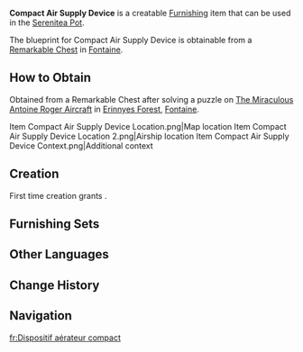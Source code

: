 {{Furnishing Infobox
|id             = 363358
|image          = Item Compact Air Supply Device.png
|category       = Ornaments
|subcategory    = Utensil
|quality        = 3
|adeptal_energy = 60
|load           = 85
|reduced_load   = 64
|description    = A small, exquisite mechanism that is usually placed on an indoor table to send air to a fixed fan.<br>Thanks to [[Fontaine]]'s climate and the excellent architectural design of Fontainian buildings, their indoor environments are mostly cool and do not need any fans to reduce the temperature. Even if they buy such devices, people tend to protect their fan blades with an outer casing to prevent staining.
|blueprint      = Remarkable Chest
}}
'''Compact Air Supply Device''' is a creatable [[Furnishing]] item that can be used in the [[Serenitea Pot]].

The blueprint for Compact Air Supply Device is obtainable from a [[Remarkable Chest]] in [[Fontaine]].

==How to Obtain==
Obtained from a Remarkable Chest after solving a puzzle on [[The Miraculous Antoine Roger Aircraft]] in [[Erinnyes Forest]], [[Fontaine]].
<gallery>
Item Compact Air Supply Device Location.png|Map location
Item Compact Air Supply Device Location 2.png|Airship location
Item Compact Air Supply Device Context.png|Additional context
</gallery>

==Creation==
First time creation grants {{Item|Trust|24|x=60}}.
{{Recipe
|type = Creation
|time = 14h
|Iron Chunk = 4
|White Iron Chunk = 4
|sort = Iron Chunk;White Iron Chunk
}}

==Furnishing Sets==
{{Craft Usage|type=Furnishing Set}}

==Other Languages==
{{Other Languages
|en      = Compact Air Supply Device
|zhs     = 紧凑型送风装置
|zhs_rm  = 
|zht     = 緊湊型送風裝置
|zht_rm  = 
|zh_tl   = 
|ja      = コンパクト型送風装置
|ja_rm   = Konpakuto-kata Soufuu Souchi
|ja_tl   = 
|ko      = 소형 송풍 장치
|ko_rm   = 
|ko_tl   = Small Air Blowing Device
|es      = Unidad compacta de suministro de aire
|es_tl   = Compact Air Supply Unit
|fr      = Dispositif aérateur compact
|fr_tl   = Compact Airing Device
|ru      = Компактное устройство подачи воздуха
|ru_tl   = 
|th      = อุปกรณ์ถ่ายอากาศขนาดกะทัดรัด
|th_rm   = 
|th_tl   = 
|vi      = Thiết Bị Truyền Gió Gọn Nhẹ
|vi_tl   = 
|de      = Kompakter Luftversorgungsapparat
|de_tl   = Compact Air Supply Apparatus
|id      = Perangkat Suplai Udara Ringkas
|id_tl   = Compact Air Supply Device
|pt      = Dispositivo de Suprimento Aéreo Compacto
|pt_tl   = 
|tr      = Küçük Hava İkmal Cihazı
|tr_tl   = 
|it      = Dispositivo compatto per fornitura d'aria
|it_tl   = Compact Air Supply Device
}}

==Change History==
{{Change History|4.2}}

==Navigation==
{{Furnishing Navbox|interior}}

[[fr:Dispositif aérateur compact]]